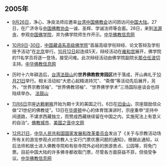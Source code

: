 ==2005年==
*[[9月26日|9月26日]]，净心、净良法师应邀率[[台湾|台湾]][[中国佛教会|中国佛教会]]访问团访问[[中国大陆|中国大陆]]。27日，在广济寺与[[中国佛教协会|中国佛教协会]]一诚、圣辉、学诚法师等会面。28日，来到[[法源寺|法源寺]]，参观[[中国佛学院|中国佛学院]]，并为佛学院师生作开示。[http://news.fjnet.com/jjdt/jjdtnr/t20050929_13862.htm 中华佛教信息网]

*[[10月9日|10月9日]]-[[10月30日|30日]]，[[中国藏语系高级佛学院|中国藏语系高级佛学院]]“首届高级学衔辩经、论文答辩及学衔授予活动”在[[北京|北京]]举行。[[10月12日|10月12日]]起连续5天，辩经活动在[[雍和宫|雍和宫]]展开，佛学院的11名学员将逐一登场，接受问难。此次辩经活动由佛学院副院长[[那仓任波切|那仓任波切]]主持。[http://news.fjnet.com/jjdt/jjdtnr/t20051012_15702.htm 中华佛教信息网]

*历时十六年耕造后，[[台湾|台湾]][[法鼓山|法鼓山]]的'''世界佛教教育园区'''终于落成，开山典礼于[[10月21日|10月21日]]举行。相关活动如“大悲心起精进持咒”、“斋僧”等活动先后展开，另外，“世界宗教领袖”、“世界佛教领袖”、“世界佛学学术”三场国际座谈会也将陆续举办。 [http://www.ddm.org.tw/event/1021ddm/index.htm 法鼓山]

*[[11月6日|11月6日]]宗座[[第十四世达赖喇嘛|达赖喇嘛]]开始为期十天的美国之行。6日在[[旧金山|旧金山]]，宗座鼓励信众做“21世纪的佛教徒”。13日在[[华盛顿|华盛顿]]中心的体育馆演讲时，宗座重申“坚持中间道路，不谋求西藏独立，而赞成西藏继续留在中国之内，实施宪法上有意义的自治”。[http://www.buddhismcity.net/newsall/general/details/21885/ 佛教城市]、[http://www.voanews.com/chinese/w2005-11-16-voa92.cfm 美国之音中文网]

*[[12月21日|12月21日]]，[[中华人民共和国|中华人民共和国]][[国家发展和改革委员会|国家发展和改革委员会]]发出了《关于与宗教活动场所有关的游览参观点对宗教人士实行门票优惠问题的通知》，根据此通知，以后法师和居士进入佛教寺院和有些寺院外必经的旅游景点、公园等，将免门票。目前中国大陆的许多佛寺都收取门票，尽管各方面获益不菲，但倍受争议。[http://news.fjnet.com/yw/ywnr/t20060112_19752.htm 中华佛教信息网]